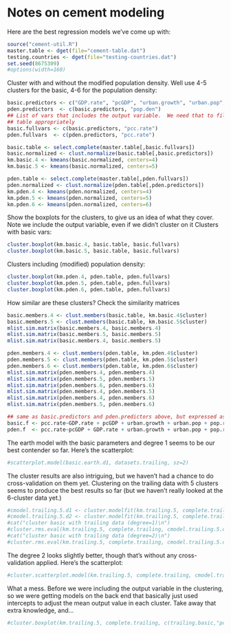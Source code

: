 Notes on cement modeling
========================================================

Here are the best regression models we've come up with:

```r
source("cement-util.R")
master.table <- dget(file="cement-table.dat")
testing.countries <- dget(file="testing-countries.dat")
set.seed(8675309)
#options(width=160)
```

Cluster with and without the modified population density.  Well use 4-5 clusters for the basic, 4-6 for the population density:

```r
basic.predictors <- c("GDP.rate", "pcGDP", "urban.growth", "urban.pop", "pop.rate")
pden.predictors  <- c(basic.predictors, "pop.den")
## List of vars that includes the output variable.  We need that to filter the master 
## table appropriately
basic.fullvars <- c(basic.predictors, "pcc.rate")
pden.fullvars  <- c(pden.predictors, "pcc.rate")

basic.table <- select.complete(master.table[,basic.fullvars])
basic.normalized <- clust.normalize(basic.table[,basic.predictors])
km.basic.4 <- kmeans(basic.normalized, centers=4)
km.basic.5 <- kmeans(basic.normalized, centers=5)

pden.table <- select.complete(master.table[,pden.fullvars])
pden.normalized <- clust.normalize(pden.table[,pden.predictors])
km.pden.4 <- kmeans(pden.normalized, centers=4)
km.pden.5 <- kmeans(pden.normalized, centers=5)
km.pden.6 <- kmeans(pden.normalized, centers=6)
```

Show the boxplots for the clusters, to give us an idea of what they cover.  Note we include the output variable, even if we didn't cluster on it  Clusters with basic vars:

```r
cluster.boxplot(km.basic.4, basic.table, basic.fullvars)
cluster.boxplot(km.basic.5, basic.table, basic.fullvars)
```

Clusters including (modified) population density:
```r
cluster.boxplot(km.pden.4, pden.table, pden.fullvars)
cluster.boxplot(km.pden.5, pden.table, pden.fullvars)
cluster.boxplot(km.pden.6, pden.table, pden.fullvars)
```

How similar are these clusters?  Check the similarity matrices
```r
basic.members.4 <- clust.members(basic.table, km.basic.4$cluster)
basic.members.5 <- clust.members(basic.table, km.basic.5$cluster)
mlist.sim.matrix(basic.members.4, basic.members.4)
mlist.sim.matrix(basic.members.5, basic.members.5)
mlist.sim.matrix(basic.members.4, basic.members.5)

pden.members.4 <- clust.members(pden.table, km.pden.4$cluster)
pden.members.5 <- clust.members(pden.table, km.pden.5$cluster)
pden.members.6 <- clust.members(pden.table, km.pden.6$cluster)
mlist.sim.matrix(pden.members.4, pden.members.4)
mlist.sim.matrix(pden.members.5, pden.members.5)
mlist.sim.matrix(pden.members.6, pden.members.6)
mlist.sim.matrix(pden.members.4, pden.members.5)
mlist.sim.matrix(pden.members.4, pden.members.6)
mlist.sim.matrix(pden.members.5, pden.members.6)
```

```r
## same as basic.predictors and pden.predictors above, but expressed as a formula
basic.f <- pcc.rate~GDP.rate + pcGDP + urban.growth + urban.pop + pop.rate
pden.f  <- pcc.rate~pcGDP + GDP.rate + urban.growth + urban.pop + pop.rate + pop.den
```

The earth model with the basic parameters and degree 1 seems to be our best contender so far.  Here's the scatterplot:

```r
#scatterplot.model(basic.earth.d1, datasets.trailing, sz=2)
```

The cluster results are also intriguing, but we haven't had a chance to do cross-validation on them yet.  Clustering on the trailing data with 5 clusters seems to produce the best results so far (but we haven't really looked at the 6-cluster data yet.)
```r
#cmodel.trailing.5.d1 <- cluster.modelfit(km.trailing.5, complete.trailing, formula=f.basic.d1, fitfun=earth, degree=1)
#cmodel.trailing.5.d2 <- cluster.modelfit(km.trailing.5, complete.trailing, formula=f.basic.d1, fitfun=earth, degree=2)
#cat("cluster basic with trailing data (degree=1)\n")
#cluster.rms.eval(km.trailing.5, complete.trailing, cmodel.trailing.5.d1, prn=FALSE)
#cat("cluster basic with trailing data (degree=2)\n")
#cluster.rms.eval(km.trailing.5, complete.trailing, cmodel.trailing.5.d2, prn=FALSE)
```

The degree 2 looks slightly better, though that's without any cross-validation applied.  Here's the scatterplot:
```r
#cluster.scatterplot.model(km.trailing.5, complete.trailing, cmodel.trailing.5.d2, sz=2)
```

What a mess.  Before we were including the output variable in the clustering, so we were getting models on the back end that basically just used intercepts to adjust the mean output value in each cluster.  Take away that extra knowledge, and...  

```r
#cluster.boxplot(km.trailing.5, complete.trailing, c(trailing.basic,"pcc.rate"))
```
